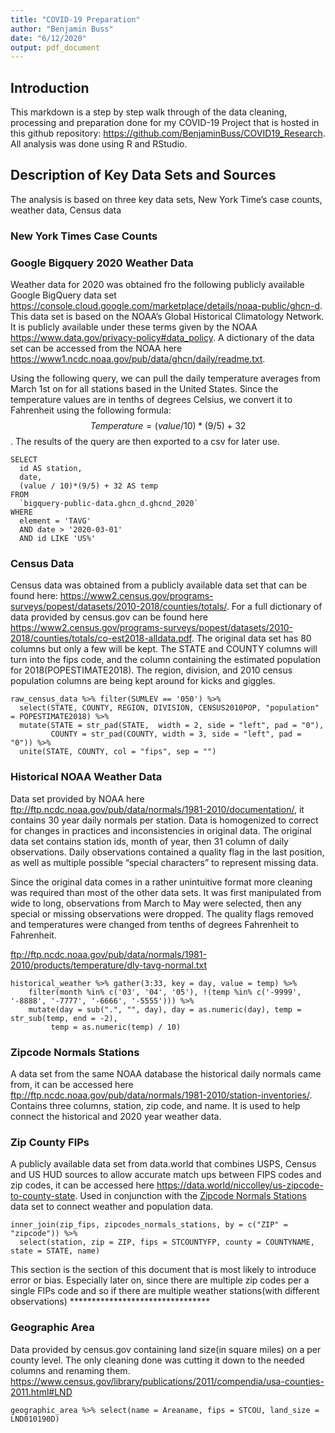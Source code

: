 ---
title: "COVID-19 Preparation"
author: "Benjamin Buss"
date: "6/12/2020"
output: pdf_document
---

## Introduction

This markdown is a step by step walk through of the data cleaning, processing and preparation done for my COVID-19 Project that is hosted in this github repository: <https://github.com/BenjaminBuss/COVID19_Research>. All analysis was done using R and RStudio. 


## Description of Key Data Sets and Sources

The analysis is based on three key data sets, New York Time's case counts, weather data, Census data

### New York Times Case Counts




### Google Bigquery 2020 Weather Data

Weather data for 2020 was obtained fro the following publicly available Google BigQuery data set <https://console.cloud.google.com/marketplace/details/noaa-public/ghcn-d>. This data set is based on the NOAA's Global Historical Climatology Network. It is publicly available under these terms given by the NOAA <https://www.data.gov/privacy-policy#data_policy>. A dictionary of the data set can be accessed from the NOAA here <https://www1.ncdc.noaa.gov/pub/data/ghcn/daily/readme.txt>. 

Using the following query, we can pull the daily temperature averages from March 1st on for all stations based in the United States. Since the temperature values are in tenths of degrees Celsius, we convert it to Fahrenheit using the following formula:
$$Temperature = ( value / 10 ) * ( 9 / 5 ) + 32 $$. The results of the query are then exported to a csv for later use.

```
SELECT 
  id AS station, 
  date, 
  (value / 10)*(9/5) + 32 AS temp 
FROM 
  `bigquery-public-data.ghcn_d.ghcnd_2020` 
WHERE 
  element = 'TAVG' 
  AND date > '2020-03-01' 
  AND id LIKE 'US%'
```


### Census Data

Census data was obtained from a publicly available data set that can be found here: <https://www2.census.gov/programs-surveys/popest/datasets/2010-2018/counties/totals/>. For a full dictionary of data provided by census.gov can be found here <https://www2.census.gov/programs-surveys/popest/datasets/2010-2018/counties/totals/co-est2018-alldata.pdf>. The original data set has 80 columns but only a few will be kept. The STATE and COUNTY columns will turn into the fips code, and the column containing the estimated population for 2018(POPESTIMATE2018). The region, division, and 2010 census population columns are being kept around for kicks and giggles.

```
raw_census_data %>% filter(SUMLEV == '050') %>% 
  select(STATE, COUNTY, REGION, DIVISION, CENSUS2010POP, "population" = POPESTIMATE2018) %>% 
  mutate(STATE = str_pad(STATE,  width = 2, side = "left", pad = "0"), 
         COUNTY = str_pad(COUNTY, width = 3, side = "left", pad = "0")) %>% 
  unite(STATE, COUNTY, col = "fips", sep = "")
```


### Historical NOAA Weather Data

Data set provided by NOAA here <ftp://ftp.ncdc.noaa.gov/pub/data/normals/1981-2010/documentation/>, it contains 30 year daily normals per station. Data is homogenized to correct for changes in practices and inconsistencies in original data. The original data set contains station ids, month of year, then 31 column of daily observations. Daily observations contained a quality flag in the last position, as well as multiple possible "special characters" to represent missing data.

Since the original data comes in a rather unintuitive format more cleaning was required than most of the other data sets.  It was first manipulated from wide to long, observations from March to May were selected, then any special or missing observations were dropped. The quality flags removed and temperatures were changed from tenths of degrees Fahrenheit to Fahrenheit.

<ftp://ftp.ncdc.noaa.gov/pub/data/normals/1981-2010/products/temperature/dly-tavg-normal.txt>

```
historical_weather %>% gather(3:33, key = day, value = temp) %>%
    filter(month %in% c('03', '04', '05'), !(temp %in% c('-9999', '-8888', '-7777', '-6666', '-5555'))) %>%
    mutate(day = sub(".", "", day), day = as.numeric(day), temp = str_sub(temp, end = -2),
         temp = as.numeric(temp) / 10)
```


### Zipcode Normals Stations

A data set from the same NOAA database the historical daily normals came from, it can be accessed here <ftp://ftp.ncdc.noaa.gov/pub/data/normals/1981-2010/station-inventories/>. Contains three columns, station, zip code, and name. It is used to help connect the historical and 2020 year weather data.


### Zip County FIPs

A publicly available data set from data.world that combines USPS, Census and US HUD sources to allow accurate match ups between FIPS codes and zip codes, it can be accessed here <https://data.world/niccolley/us-zipcode-to-county-state>. Used in conjunction with the [Zipcode Normals Stations](#Zipcode Normals Stations) data set to connect weather and population data.

```
inner_join(zip_fips, zipcodes_normals_stations, by = c("ZIP" = "zipcode")) %>% 
  select(station, zip = ZIP, fips = STCOUNTYFP, county = COUNTYNAME, state = STATE, name)
```

This section is the section of this document that is most likely to introduce error or bias. Especially later on, since there are multiple zip codes per a single FIPs code and so if there are multiple weather stations(with different observations) ********************************


### Geographic Area

Data provided by census.gov containing land size(in square miles) on a per county level. The only cleaning done was cutting it down to the needed columns and renaming them. <https://www.census.gov/library/publications/2011/compendia/usa-counties-2011.html#LND>

```
geographic_area %>% select(name = Areaname, fips = STCOU, land_size = LND010190D)
```
